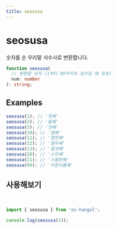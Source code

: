 ```yaml
---
title: seosusa
---
```



# seosusa

숫자를 순 우리말 서수사로 변환합니다.

```typescript
function seosusa(
  // 변환할 숫자 (1부터 99까지의 정수일 때 유효)
  num: number
): string;
```

## Examples

```typescript
seosusa(1); // '첫째'
seosusa(2); // '둘째'
seosusa(3); // '셋째'
seosusa(10); // '열째'
seosusa(11); // '열한째'
seosusa(12); // '열두째'
seosusa(13); // '열셋째'
seosusa(20); // '스무째'
seosusa(21); // '스물한째'
seosusa(99); // '아흔아홉째'
```

## 사용해보기

<br />

<Sandpack>

```ts index.ts
import { seosusa } from 'es-hangul';

console.log(seosusa(1));
```

</Sandpack>
